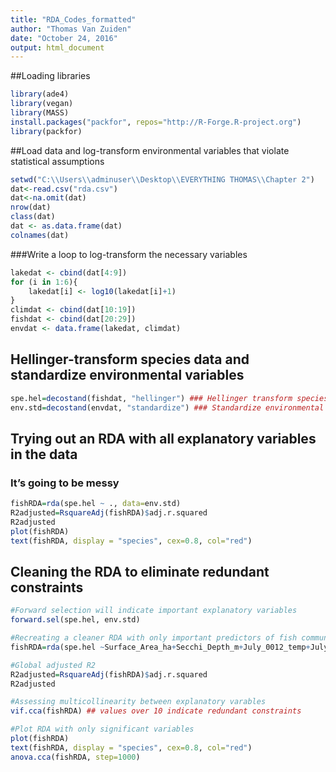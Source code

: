 ```yaml
---
title: "RDA_Codes_formatted"
author: "Thomas Van Zuiden"
date: "October 24, 2016"
output: html_document
---
```


##Loading libraries
``` r
library(ade4)
library(vegan)
library(MASS)
install.packages("packfor", repos="http://R-Forge.R-project.org")
library(packfor)
```

##Load data and log-transform environmental variables that violate statistical assumptions
``` r
setwd("C:\\Users\\adminuser\\Desktop\\EVERYTHING THOMAS\\Chapter 2")
dat<-read.csv("rda.csv")
dat<-na.omit(dat)
nrow(dat)
class(dat)
dat <- as.data.frame(dat)
colnames(dat)
```

###Write a loop to log-transform the necessary variables
```r
lakedat <- cbind(dat[4:9])
for (i in 1:6){
    lakedat[i] <- log10(lakedat[i]+1) 
}
climdat <- cbind(dat[10:19])
fishdat <- cbind(dat[20:29])
envdat <- data.frame(lakedat, climdat)
```

## Hellinger-transform species data and standardize environmental variables
``` r
spe.hel=decostand(fishdat, "hellinger") ### Hellinger transform species data
env.std=decostand(envdat, "standardize") ### Standardize environmental data
```

## Trying out an RDA with all explanatory variables in the data
### It's going to be messy
``` r
fishRDA=rda(spe.hel ~ ., data=env.std)
R2adjusted=RsquareAdj(fishRDA)$adj.r.squared
R2adjusted
plot(fishRDA)
text(fishRDA, display = "species", cex=0.8, col="red")
```

## Cleaning the RDA to eliminate redundant constraints
``` r
#Forward selection will indicate important explanatory variables
forward.sel(spe.hel, env.std)

#Recreating a cleaner RDA with only important predictors of fish communities
fishRDA=rda(spe.hel ~Surface_Area_ha+Secchi_Depth_m+July_0012_temp+July_0012_prec+DOC_mgL+P_ugL, data=env.std)

#Global adjusted R2
R2adjusted=RsquareAdj(fishRDA)$adj.r.squared
R2adjusted

#Assessing multicollinearity between explanatory varables
vif.cca(fishRDA) ## values over 10 indicate redundant constraints

#Plot RDA with only significant variables
plot(fishRDA)
text(fishRDA, display = "species", cex=0.8, col="red")
anova.cca(fishRDA, step=1000)
```



